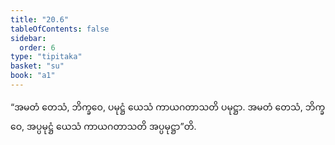 ```yaml
---
title: "20.6"
tableOfContents: false
sidebar:
  order: 6
type: "tipitaka"
basket: "su"
book: "a1"
---
```



<DynamicBreadcrumb />

<Division number="605" book="a1" e="ch" v="15" p="47">

<Paragraph number="474" book="a1">
“အမတံ တေသံ, ဘိက္ခဝေ, ပမုဋ္ဌံ ယေသံ ကာယဂတာသတိ ပမုဋ္ဌာ. အမတံ တေသံ, ဘိက္ခဝေ, အပ္ပမုဋ္ဌံ ယေသံ ကာယဂတာသတိ အပ္ပမုဋ္ဌာ”တိ.
</Paragraph>
</Division>